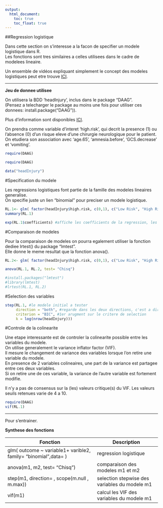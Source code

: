 ```yaml
---
output:
  html_document:
    toc: true
    toc_float: true
---
```


##Regression logistique

Dans cette section on s'interesse a la facon de specifier un modele logistique dans R.   
Les fonctions sont tres similaires a celles utilisees dans le cadre de modelees lineaire.

Un ensemble de vidéos expliquant simplement le concept des modeles logistiques peut etre trouve [ICI](https://www.youtube.com/watch?v=yIYKR4sgzI8). 


***********************************

**Jeu de donnee utilisee**

On utilisera la BDD 'headInjury', inclus dans le package "DAAG".   
(Pensez a telecharger le package au moins une fois pour utiliser ces donnees: install.package("DAAG")).   

Plus d'information sont disponibles [ICI](https://vincentarelbundock.github.io/Rdatasets/doc/DAAG/headInjury.html).

On prendra comme variable d'interet 'high.risk', qui decrit la presence (1) ou l'absence (0) d'un risque eleve d'une chirurgie neurologique pour le patient.   
On etudiera son association avec 'age.65', 'amnesia.before', 'GCS.decrease' et 'vomiting'.

```r
require(DAAG)
```
```r
require(DAAG)
```
```r
data("headInjury")
```

#Specification du modele

Les regressions logistiques font partie de la famille des modeles lineaires generalise.    
On specifie juste un lien "binomial" pour preciser un modele logistique.

```r
RL.1<- glm( factor(headInjury$high.risk, c(0,1), c("Low Risk", "High Risk")) ~ vomiting + age.65 + amnesia.before + GCS.decrease, family = "binomial", data=headInjury)
summary(RL.1)

exp(RL.1$coefficients) #affiche les coefficients de la regression, les affiche en terme d'odds-ratio
```

#Comparaison de modeles

Pour la comparaison de modeles on pourra egalement utiliser la fonction dediee lrtest() du package "lmtest".    
Elle donne le meme resultat que la fonction anova().

```r
RL.2<- glm( factor(headInjury$high.risk, c(0,1), c("Low Risk", "High Risk")) ~ vomiting + age.65, family = "binomial", data=headInjury)

anova(RL.1, RL.2, test= "Chisq")

#install.packages("lmtest")
#library(lmtest)
#lrtest(RL.1, RL.2)
```

#Selection des variables

```r
step(RL.1, #le modele initial a tester
     direction = "both", #regarde dans les deux directions, c'est a dire vers les modeles plus complets mais aussi vers ceux moins complet
     criterion = "BIC", #1er arugment sur le critere de selection
     k = log(nrow(headInjury)))
```

#Controle de la colinearite

Une etape interessante est de controler la colinearite possible entre les variables du modele.   
On utilise generalement le variance inflator factor (VIF).    
Il mesure le changement de variance des variables lorsque l'on retire une variable du modele.    
En presence de 2 variables colineaires, une part de la variance est partagee entre ces deux variables.    
Si on retire une de ces variable, la variance de l'autre variable est fortement modifie.    

Il n'y a pas de consensus sur la (les) valeurs critique(s) du VIF. Les valeurs seuils retenues varie de 4 a 10.    

```r
require(DAAG)
vif(RL.1)
```

*************************************

Pour s'entrainer.

**Synthese des fonctions**

| Fonction                                                        | Description                                  |
|-----------------------------------------------------------------|----------------------------------------------|
| glm( outcome ~  variable1+ varible2, family= "binomial",data= ) | regression logistique                        |
| anova(m1, m2, test= "Chisq")                                    | comparaison des modeles m1 et m2              |
| step(m1, direction= , scope(m.null , m.max))                    | selection stepwise des variables du modele m1 |
| vif(m1)                                                         | calcul les VIF des variables du modele m1     |
